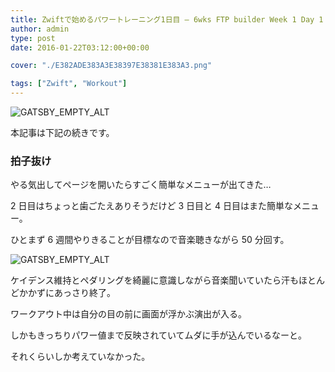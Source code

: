 ---
title: Zwiftで始めるパワートレーニング1日目 – 6wks FTP builder Week 1 Day 1
author: admin
type: post
date: 2016-01-22T03:12:00+00:00

cover: "./E382ADE383A3E38397E38381E383A3.png"

tags: ["Zwift", "Workout"]
---

![GATSBY_EMPTY_ALT](./E382ADE383A3E38397E38381E383A3.png)

本記事は下記の続きです。

<LinkBox url="https://blog.gensobunya.net/2016/01/21/zwift0-ftp-testshorter.html" />

### 拍子抜け

やる気出してページを開いたらすごく簡単なメニューが出てきた…

2 日目はちょっと歯ごたえありそうだけど 3 日目と 4 日目はまた簡単なメニュー。

ひとまず 6 週間やりきることが目標なので音楽聴きながら 50 分回す。

![GATSBY_EMPTY_ALT](./2016-01-22_2048172.jpg)

ケイデンス維持とペダリングを綺麗に意識しながら音楽聞いていたら汗もほとんどかかずにあっさり終了。

ワークアウト中は自分の目の前に画面が浮かぶ演出が入る。

しかもきっちりパワー値まで反映されていてムダに手が込んでいるなーと。

それくらいしか考えていなかった。

<LinkBox isAmazonLink url="https://www.amazon.co.jp/dp/B0050GL5GM/" />
